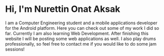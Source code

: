 # Hi, I'm Nurettin Onat Aksak

I am a Computer Engineering student and a mobile applications developer for the Android platform. Here you can check out some of my work I did so far. Currently I am also learning Web Development. After finishing this website I will be posting some web applications as well. I also play drums professionally, so feel free to contact me if you would like to do some jam sessions!
